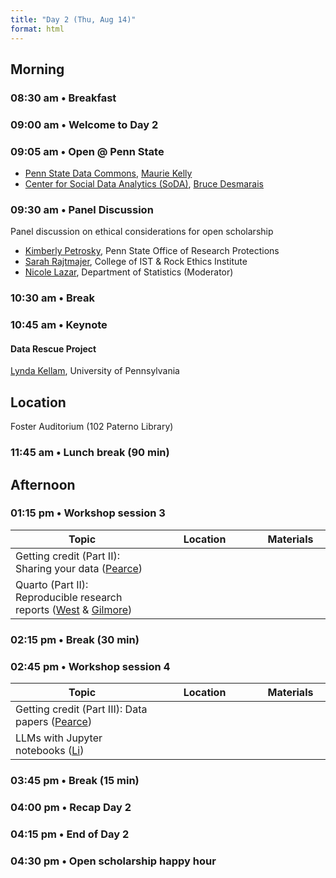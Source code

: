 ```yaml
---
title: "Day 2 (Thu, Aug 14)"
format: html
---
```


## Morning {- #day_2_am}

### 08:30 am • Breakfast {-}

### 09:00 am • Welcome to Day 2 {-}

### 09:05 am • Open @ Penn State

- [Penn State Data Commons](https://www.datacommons.psu.edu), [Maurie Kelly](presenters.qmd#maurie-kelly)
- [Center for Social Data Analytics (SoDA)](https://soda.la.psu.edu), [Bruce Desmarais](program-committee.qmd#bruce-desmarais)

### 09:30 am • Panel Discussion {- #day_2_plenary_1}

Panel discussion on ethical considerations for open scholarship 

- [Kimberly Petrosky](presenters.qmd#kimberly-petrosky), Penn State Office of Research Protections
- [Sarah Rajtmajer](program-committee.qmd#sarah-rajtmajer), College of IST & Rock Ethics Institute
- [Nicole Lazar](program-committee.qmd#nicole-lazar), Department of Statistics (Moderator)

### 10:30 am • Break {-}

### 10:45 am • Keynote {- #day_2_plenary_2}

#### Data Rescue Project

[Lynda Kellam](presenters.qmd#lynda-kellam), University of Pennsylvania

::: {.callout-important}
## Location

Foster Auditorium (102 Paterno Library)
:::

### 11:45 am • Lunch break (90 min) {-}

## Afternoon {- #day_2_pm}

### 01:15 pm • Workshop session 3 {- #day_2_pm_session_3}

| Topic | Location | Materials |
|--------------|----------|-------|
| Getting credit (Part II): Sharing your data ([Pearce](directors.qmd#alaina-pearce)) | | |
| Quarto (Part II): Reproducible research reports ([West](program-committee.qmd#john-west) & [Gilmore](directors.qmd#rick-gilmore)) | | | 

### 02:15 pm • Break (30 min) {-}

### 02:45 pm • Workshop session 4 {- #day_2_pm_session_4}

| Topic | Location | Materials |
|--------------|----------|-------|
| Getting credit (Part III): Data papers ([Pearce](directors.qmd#alaina-pearce)) | | |
| LLMs with Jupyter notebooks ([Li](program-committee.qmd#valerie-li)) | | |

### 03:45 pm • Break (15 min) {-}    

### 04:00 pm • Recap Day 2 {- #day_2_pm_recap}

### 04:15 pm • End of Day 2 {-}

### 04:30 pm • Open scholarship happy hour {- #day_2_happy_hour}
